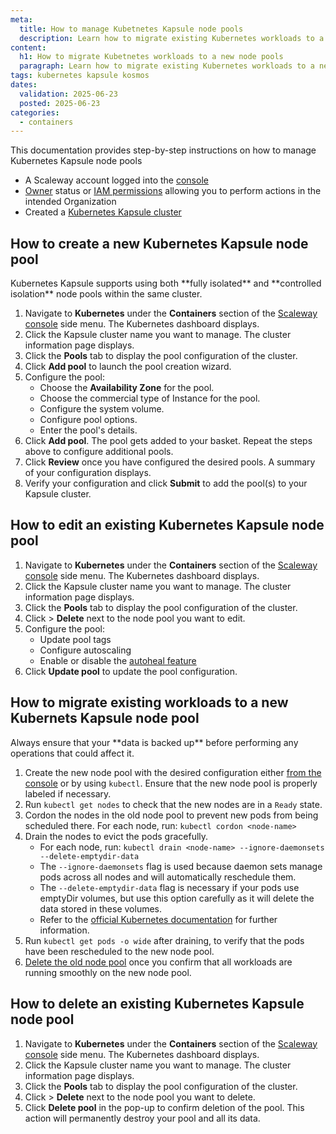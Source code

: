 ```yaml
---
meta:
  title: How to manage Kubetnetes Kapsule node pools
  description: Learn how to migrate existing Kubernetes workloads to a new node pool.
content:
  h1: How to migrate Kubetnetes workloads to a new node pools
  paragraph: Learn how to migrate existing Kubernetes workloads to a new node pool.
tags: kubernetes kapsule kosmos
dates:
  validation: 2025-06-23
  posted: 2025-06-23
categories:
  - containers
---
```


This documentation provides step-by-step instructions on how to manage Kubernetes Kapsule node pools

<Macro id="requirements" />

- A Scaleway account logged into the [console](https://console.scaleway.com)
- [Owner](/iam/concepts/#owner) status or [IAM permissions](/iam/concepts/#permission) allowing you to perform actions in the intended Organization
- Created a [Kubernetes Kapsule cluster](/kubernetes/how-to/create-cluster/)

## How to create a new Kubernetes Kapsule node pool

<Message type="tip">
  Kubernetes Kapsule supports using both **fully isolated** and **controlled isolation** node pools within the same cluster.
</Message>

1. Navigate to **Kubernetes** under the **Containers** section of the [Scaleway console](https://console.scaleway.com/) side menu. The Kubernetes dashboard displays.
2. Click the Kapsule cluster name you want to manage. The cluster information page displays.
3. Click the **Pools** tab to display the pool configuration of the cluster.
4. Click **Add pool** to launch the pool creation wizard.
5. Configure the pool:
    - Choose the **Availability Zone** for the pool.
    - Choose the commercial type of Instance for the pool.
    - Configure the system volume.
    - Configure pool options.
    - Enter the pool's details.
6. Click **Add pool**. The pool gets added to your basket. Repeat the steps above to configure additional pools.
7. Click **Review** once you have configured the desired pools. A summary of your configuration displays.
8. Verify your configuration and click **Submit** to add the pool(s) to your Kapsule cluster.

## How to edit an existing Kubernetes Kapsule node pool

1. Navigate to **Kubernetes** under the **Containers** section of the [Scaleway console](https://console.scaleway.com/) side menu. The Kubernetes dashboard displays.
2. Click the Kapsule cluster name you want to manage. The cluster information page displays.
3. Click the **Pools** tab to display the pool configuration of the cluster.
4. Click <Icon name="more" /> > **Delete** next to the node pool you want to edit.
5. Configure the pool:
    - Update pool tags
    - Configure autoscaling
    - Enable or disable the [autoheal feature](/kubernetes/concepts/#autoheal)
6. Click **Update pool** to update the pool configuration.

## How to migrate existing workloads to a new Kubernets Kapsule node pool

<Message type="important">
  Always ensure that your **data is backed up** before performing any operations that could affect it.
</Message>

1. Create the new node pool with the desired configuration either [from the console](/kubernetes/how-to/create-node-pool/) or by using `kubectl`.
    <Message type="tip">
      Ensure that the new node pool is properly labeled if necessary.
    </Message>
2. Run `kubectl get nodes` to check that the new nodes are in a `Ready` state.
3. Cordon the nodes in the old node pool to prevent new pods from being scheduled there. For each node, run: `kubectl cordon <node-name>`
4. Drain the nodes to evict the pods gracefully.
   - For each node, run: `kubectl drain <node-name> --ignore-daemonsets --delete-emptydir-data`
   - The `--ignore-daemonsets` flag is used because daemon sets manage pods across all nodes and will automatically reschedule them.
   - The `--delete-emptydir-data` flag is necessary if your pods use emptyDir volumes, but use this option carefully as it will delete the data stored in these volumes.
   - Refer to the [official Kubernetes documentation](https://kubernetes.io/docs/tasks/administer-cluster/safely-drain-node/) for further information.
5. Run `kubectl get pods -o wide` after draining, to verify that the pods have been rescheduled to the new node pool.
6. [Delete the old node pool](/kubernetes/how-to/delete-node-pool/) once you confirm that all workloads are running smoothly on the new node pool.

## How to delete an existing Kubernetes Kapsule node pool

1. Navigate to **Kubernetes** under the **Containers** section of the [Scaleway console](https://console.scaleway.com/) side menu. The Kubernetes dashboard displays.
2. Click the Kapsule cluster name you want to manage. The cluster information page displays.
3. Click the **Pools** tab to display the pool configuration of the cluster.
4. Click <Icon name="more" /> > **Delete** next to the node pool you want to delete.
5. Click **Delete pool** in the pop-up to confirm deletion of the pool.
    <Message type="important">
      This action will permanently destroy your pool and all its data.
    </Message>